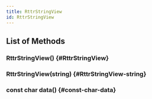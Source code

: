 ```yaml
---
title: RttrStringView
id: RttrStringView
---
```


## List of Methods

### RttrStringView() {#RttrStringView}

### RttrStringView(string) {#RttrStringView-string}

### const char data() {#const-char-data}

